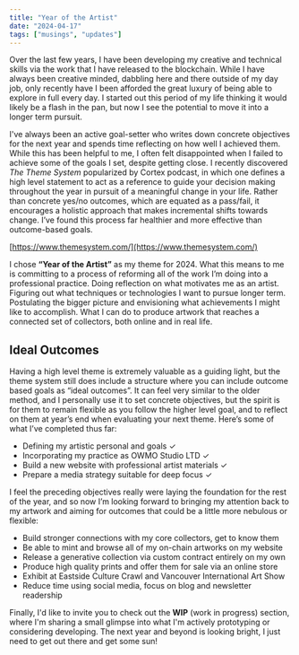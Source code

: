 ```yaml
---
title: "Year of the Artist"
date: "2024-04-17"
tags: ["musings", "updates"]
---
```


Over the last few years, I have been developing my creative and technical skills via the work that I have released to the blockchain. While I have always been creative minded, dabbling here and there outside of my day job, only recently have I been afforded the great luxury of being able to explore in full every day. I started out this period of my life thinking it would likely be a flash in the pan, but now I see the potential to move it into a longer term pursuit.

I've always been an active goal-setter who writes down concrete objectives for the next year and spends time reflecting on how well I achieved them. While this has been helpful to me, I often felt disappointed when I failed to achieve some of the goals I set, despite getting close. I recently discovered _The Theme System_ popularized by Cortex podcast, in which one defines a high level statement to act as a reference to guide your decision making throughout the year in pursuit of a meaningful change in your life. Rather than concrete yes/no outcomes, which are equated as a pass/fail, it encourages a holistic approach that makes incremental shifts towards change. I’ve found this process far healthier and more effective than outcome-based goals.

[https://www.themesystem.com/](https://www.themesystem.com/)

I chose **“Year of the Artist”** as my theme for 2024. What this means to me is committing to a process of reforming all of the work I’m doing into a professional practice. Doing reflection on what motivates me as an artist. Figuring out what techniques or technologies I want to pursue longer term. Postulating the bigger picture and envisioning what achievements I might like to accomplish. What I can do to produce artwork that reaches a connected set of collectors, both online and in real life.

<ImageEmbed
    src="year-of-artist.jpg"
    alt="The Theme System Journal - Year of Artist"
    width={1000}
    height={1000}
    mode="inset"
    priority="true"
/>

## Ideal Outcomes

Having a high level theme is extremely valuable as a guiding light, but the theme system still does include a structure where you can include outcome based goals as “ideal outcomes”. It can feel very similar to the older method, and I personally use it to set concrete objectives, but the spirit is for them to remain flexible as you follow the higher level goal, and to reflect on them at year’s end when evaluating your next theme. Here’s some of what I’ve completed thus far:

-   Defining my artistic personal and goals ✓
-   Incorporating my practice as OWMO Studio LTD ✓
-   Build a new website with professional artist materials ✓
-   Prepare a media strategy suitable for deep focus ✓

I feel the preceding objectives really were laying the foundation for the rest of the year, and so now I’m looking forward to bringing my attention back to my artwork and aiming for outcomes that could be a little more nebulous or flexible:

-   Build stronger connections with my core collectors, get to know them
-   Be able to mint and browse all of my on-chain artworks on my website
-   Release a generative collection via custom contract entirely on my own
-   Produce high quality prints and offer them for sale via an online store
-   Exhibit at Eastside Culture Crawl and Vancouver International Art Show
-   Reduce time using social media, focus on blog and newsletter readership

Finally, I'd like to invite you to check out the **WIP** (work in progress) section, where I'm sharing a small glimpse into what I'm actively prototyping or considering developing. The next year and beyond is looking bright, I just need to get out there and get some sun!
